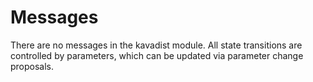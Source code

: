



# Messages

There are no messages in the kavadist module. All state transitions are controlled by parameters, which can be updated via parameter change proposals.

